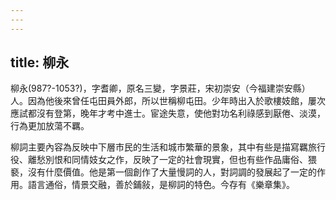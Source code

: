 ```yaml
---
---
---
```

title: 柳永
---



柳永(987?-1053?)，字耆卿，原名三變，字景莊，宋初崇安（今福建崇安縣）人。因為他後來曾任屯田員外郎，所以世稱柳屯田。少年時出入於歌樓妓館，屢次應試都沒有登第，晚年才考中進士。宦途失意，使他對功名利祿感到厭倦、淡漠，行為更加放蕩不羈。

柳詞主要內容為反映中下層市民的生活和城市繁華的景象，其中有些是描寫羈旅行役、離愁別恨和同情妓女之作，反映了一定的社會現實，但也有些作品庸俗、猥褻，沒有什麼價值。他是第一個創作了大量慢詞的人，對詞調的發展起了一定的作用。語言通俗，情景交融，善於鋪敍，是柳詞的特色。今存有《樂章集》。